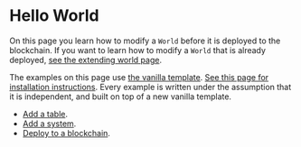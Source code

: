 # Hello World

On this page you learn how to modify a `World` before it is deployed to the blockchain.
If you want to learn how to modify a `World` that is already deployed, [see the extending world page](./extending-world).

The examples on this page use [the vanilla template](../template/typescript/vanilla).
[See this page for installation instructions](../template/typescript/getting-started).
Every example is written under the assumption that it is independent, and built on top of a new vanilla template.

- [Add a table](hello-world/add-table).
- [Add a system](hello-world/add-system).
- [Deploy to a blockchain](../cli/deploy).
